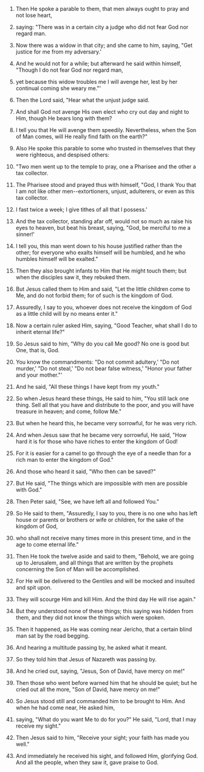 
1. Then He spoke a parable to them, that men always ought to pray and not lose heart,

2. saying: "There was in a certain city a judge who did not fear God nor regard man.

3. Now there was a widow in that city; and she came to him, saying, "Get justice for me from my adversary.'

4. And he would not for a while; but afterward he said within himself, "Though I do not fear God nor regard man,

5. yet because this widow troubles me I will avenge her, lest by her continual coming she weary me."'

6. Then the Lord said, "Hear what the unjust judge said.

7. And shall God not avenge His own elect who cry out day and night to Him, though He bears long with them?

8. I tell you that He will avenge them speedily. Nevertheless, when the Son of Man comes, will He really find faith on the earth?"

9. Also He spoke this parable to some who trusted in themselves that they were righteous, and despised others:

10. "Two men went up to the temple to pray, one a Pharisee and the other a tax collector.

11. The Pharisee stood and prayed thus with himself, "God, I thank You that I am not like other men--extortioners, unjust, adulterers, or even as this tax collector.

12. I fast twice a week; I give tithes of all that I possess.'

13. And the tax collector, standing afar off, would not so much as raise his eyes to heaven, but beat his breast, saying, "God, be merciful to me a sinner!'

14. I tell you, this man went down to his house justified rather than the other; for everyone who exalts himself will be humbled, and he who humbles himself will be exalted."

15. Then they also brought infants to Him that He might touch them; but when the disciples saw it, they rebuked them.

16. But Jesus called them to Him and said, "Let the little children come to Me, and do not forbid them; for of such is the kingdom of God.

17. Assuredly, I say to you, whoever does not receive the kingdom of God as a little child will by no means enter it."

18. Now a certain ruler asked Him, saying, "Good Teacher, what shall I do to inherit eternal life?"

19. So Jesus said to him, "Why do you call Me good? No one is good but One, that is, God.

20. You know the commandments: "Do not commit adultery,' "Do not murder,' "Do not steal,' "Do not bear false witness,' "Honor your father and your mother."'

21. And he said, "All these things I have kept from my youth."

22. So when Jesus heard these things, He said to him, "You still lack one thing. Sell all that you have and distribute to the poor, and you will have treasure in heaven; and come, follow Me."

23. But when he heard this, he became very sorrowful, for he was very rich.

24. And when Jesus saw that he became very sorrowful, He said, "How hard it is for those who have riches to enter the kingdom of God!

25. For it is easier for a camel to go through the eye of a needle than for a rich man to enter the kingdom of God."

26. And those who heard it said, "Who then can be saved?"

27. But He said, "The things which are impossible with men are possible with God."

28. Then Peter said, "See, we have left all and followed You."

29. So He said to them, "Assuredly, I say to you, there is no one who has left house or parents or brothers or wife or children, for the sake of the kingdom of God,

30. who shall not receive many times more in this present time, and in the age to come eternal life."

31. Then He took the twelve aside and said to them, "Behold, we are going up to Jerusalem, and all things that are written by the prophets concerning the Son of Man will be accomplished.

32. For He will be delivered to the Gentiles and will be mocked and insulted and spit upon.

33. They will scourge Him and kill Him. And the third day He will rise again."

34. But they understood none of these things; this saying was hidden from them, and they did not know the things which were spoken.

35. Then it happened, as He was coming near Jericho, that a certain blind man sat by the road begging.

36. And hearing a multitude passing by, he asked what it meant.

37. So they told him that Jesus of Nazareth was passing by.

38. And he cried out, saying, "Jesus, Son of David, have mercy on me!"

39. Then those who went before warned him that he should be quiet; but he cried out all the more, "Son of David, have mercy on me!"

40. So Jesus stood still and commanded him to be brought to Him. And when he had come near, He asked him,

41. saying, "What do you want Me to do for you?" He said, "Lord, that I may receive my sight."

42. Then Jesus said to him, "Receive your sight; your faith has made you well."

43. And immediately he received his sight, and followed Him, glorifying God. And all the people, when they saw it, gave praise to God.


